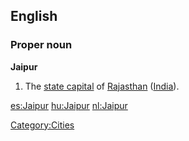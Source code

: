 ==English==
===Proper noun===
'''Jaipur'''
#The [[state capital]] of [[Rajasthan]] ([[India]]).
[[Category:Cities]]

[[es:Jaipur]]
[[hu:Jaipur]]
[[nl:Jaipur]]